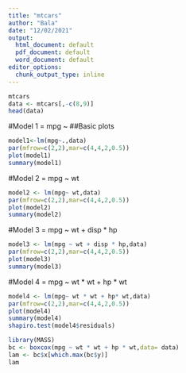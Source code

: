 ```yaml
---
title: "mtcars"
author: "Bala"
date: "12/02/2021"
output:
  html_document: default
  pdf_document: default
  word_document: default
editor_options:
  chunk_output_type: inline
---
```


```r
mtcars
data <- mtcars[,-c(8,9)]
head(data)
```


#Model 1 = mpg ~ 
##Basic plots
```r
model1<-lm(mpg~.,data)
par(mfrow=c(2,2),mar=c(4,4,2,0.5))
plot(model1)
summary(model1)
```

#Model 2 = mpg ~ wt 

```r
model2 <- lm(mpg~ wt,data)
par(mfrow=c(2,2),mar=c(4,4,2,0.5))
plot(model2)
summary(model2)
```
#Model 3 = mpg ~ wt + disp * hp
```r
model3 <- lm(mpg ~ wt + disp * hp,data)
par(mfrow=c(2,2),mar=c(4,4,2,0.5))
plot(model3)
summary(model3)
```
#Model 4 = mpg ~ wt * wt + hp * wt
```r
model4 <- lm(mpg~ wt * wt + hp* wt,data)
par(mfrow=c(2,2),mar=c(4,4,2,0.5))
plot(model4)
summary(model4)
shapiro.test(model4$residuals)
```
```r
library(MASS)
bc <- boxcox(mpg ~ wt * wt + hp * wt,data= data)
lam <- bc$x[which.max(bc$y)]
lam
```








